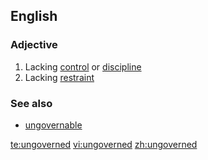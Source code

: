 ==English==

===Adjective===
{{en-adj}}

# Lacking [[control]] or [[discipline]]
# Lacking [[restraint]]

===See also===
* [[ungovernable]]

[[te:ungoverned]]
[[vi:ungoverned]]
[[zh:ungoverned]]